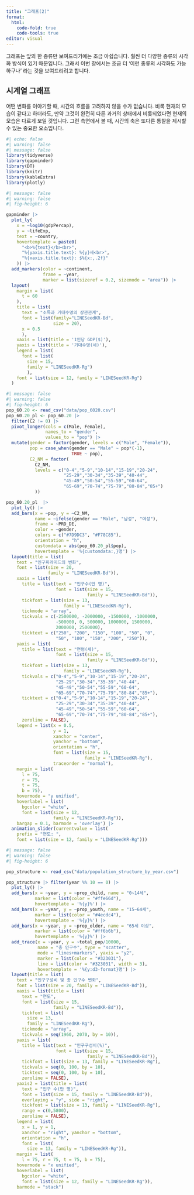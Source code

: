 ```yaml
---
title: "그래프(2)"
format:
  html:
    code-fold: true
    code-tools: true
editor: visual
---
```


그래프는 앞의 한 종류만 보여드리기에는 조금 아쉽습니다. 훨씬 더 다양한 종류의 시각화 방식이 있기 때문입니다. 그래서 이번 장에서는 조금 더 '이런 종류의 시각화도 가능하구나' 라는 것을 보여드리려고 합니다.

## 시계열 그래프

어떤 변화를 이야기할 때, 시간의 흐름을 고려하지 않을 수가 없습니다. 비록 현재의 모습이 같다고 하더라도, 만약 그것이 완전히 다른 과거의 상태에서 비롯되었다면 현재의 모습은 다르게 보일 것입니다. 그런 측면에서 볼 때, 시간의 축은 또다른 통찰을 제시할 수 있는 중요한 요소입니다.

```r
#| echo: false
#| warning: false
#| message: false
library(tidyverse)
library(gapminder)
library(DT)
library(knitr)
library(kableExtra)
library(plotly)
```

```r
#| message: false
#| warning: false
#| fig-height: 6

gapminder |> 
  plot_ly(
    x = ~log10(gdpPercap),
    y = ~lifeExp,
    text = ~country,
    hovertemplate = paste0(
      "<b>%{text}</b><br>",
      "%{yaxis.title.text}: %{y}세<br>",
      "%{xaxis.title.text}: $%{x:,.2f}"
    )) |> 
  add_markers(color = ~continent,
              frame = ~year, 
              marker = list(sizeref = 0.2, sizemode = "area")) |> 
  layout(
    margin = list(
      t = 60
    ),
    title = list(
      text = "소득과 기대수명의 상관관계",
      font = list(family="LINESeedKR-Bd",
                  size = 20),
      x = 0.5
      ),
    xaxis = list(title = '1인당 GDP($)'),
    yaxis = list(title = '기대수명(세)'),
    legend = list(
      font = list(
        size = 15,
        family = "LINESeedKR-Rg")
        ),
    font = list(size = 12, family = "LINESeedKR-Rg")
  )
```

```r
#| message: false
#| warning: false
#| fig-height: 6
pop_60.20 <- read_csv("data/pop_6020.csv")
pop_60.20_pl <- pop_60.20 |>  
  filter(C2 != 0) |> 
  pivot_longer(cols = c(Male, Female),
               names_to = "gender",
               values_to = "pop") |> 
  mutate(gender = factor(gender, levels = c("Male", "Female")),
         pop = case_when(gender == "Male" ~ pop*(-1),
                         TRUE ~ pop),
         C2_NM = factor(
           C2_NM,
           levels = c("0-4","5-9","10-14","15-19","20-24",
                      "25-29","30-34","35-39","40-44",
                      "45-49","50-54","55-59","60-64",
                      "65-69","70-74","75-79","80-84","85+")
           ))

pop_60.20_pl  |> 
  plot_ly() |> 
  add_bars(x = ~pop, y = ~C2_NM,
           name = ~ifelse(gender == "Male", "남성", "여성"),
           frame = ~PRD_DE,
           color = ~gender,
           colors = c("#7D9DC3", "#F78C85"),
           orientation = "h",
           customdata = abs(pop_60.20_pl$pop),
           hovertemplate = '%{customdata:,}명') |> 
  layout(title = list(
    text = "인구피라미드의 변화",
    font = list(size = 20,
                family = "LINESeedKR-Bd")),
    xaxis = list(
      title = list(text = "인구수(만 명)", 
                   font = list(size = 15,
                               family = "LINESeedKR-Bd")),
      tickfont = list(size = 13,
                      family = "LINESeedKR-Rg"),
      tickmode = "array", 
      tickvals = c(-2500000, -2000000, -1500000, -1000000,
                   -500000, 0, 500000, 1000000, 1500000,
                   2000000, 2500000),
      ticktext = c("250", "200", "150", "100", "50", "0",
                   "50", "100", "150", "200", "250")),
    yaxis = list(
      title = list(text = "연령(세)", 
                   font = list(size = 15,
                               family = "LINESeedKR-Bd")),
      tickfont = list(size = 13,
                      family = "LINESeedKR-Rg"),
      tickvals = c("0-4","5-9","10-14","15-19","20-24",
                   "25-29","30-34","35-39","40-44",
                   "45-49","50-54","55-59","60-64",
                   "65-69","70-74","75-79","80-84","85+"),
      ticktext = c("0-4","5-9","10-14","15-19","20-24",
                   "25-29","30-34","35-39","40-44",
                   "45-49","50-54","55-59","60-64",
                   "65-69","70-74","75-79","80-84","85+"),
      zeroline = FALSE),
    legend = list(x = 0.5,
                  y = 1,
                  xanchor = "center",
                  yanchor = "bottom",
                  orientation = "h",
                  font = list(size = 15,
                              family = "LINESeedKR-Rg"),
                  traceorder = "normal"),
    margin = list(
      l = 75,
      r = 75,
      t = 75,
      b = 75),
    hovermode = "y unified",
    hoverlabel = list(
      bgcolor = "white",
      font = list(size = 12,
                  family = "LINESeedKR-Rg")),
    bargap = 0.1, barmode = 'overlay') |> 
  animation_slider(currentvalue = list(
    prefix = "연도: ",
    font = list(size = 12, family = "LINESeedKR-Rg")))
```

```r
#| message: false
#| warning: false
#| fig-height: 6

pop_structure <- read_csv("data/population_structure_by_year.csv")

pop_structure |> filter(year %% 10 == 0) |> 
  plot_ly() |> 
  add_bars(x = ~year, y = ~prop_child, name = "0~14세",
           marker = list(color = "#ffe66d"),
           hovertemplate = '%{y}%') |> 
  add_bars(x = ~year, y = ~prop_youth, name = "15~64세",
           marker = list(color = "#4ecdc4"),
           hovertemplate = '%{y}%') |> 
  add_bars(x = ~year, y = ~prop_older, name = "65세 이상",
           marker = list(color = "#ff6b6b"),
           hovertemplate = '%{y}%') |> 
  add_trace(x = ~year, y = ~total_pop/10000,
            name = "총 인구수", type = "scatter",
            mode = "lines+markers", yaxis = "y2",
            marker = list(color = "#323031"),
            line = list(color = "#323031", width = 3),
            hovertemplate = '%{y:d3-format}명') |> 
  layout(title = list(
    text = "인구구성비 및 총 인구수 변화",
    font = list(size = 20, family = "LINESeedKR-Bd")),
    xaxis = list(title = list(
      text = "연도", 
      font = list(size = 15,
                  family = "LINESeedKR-Bd")),
      tickfont = list(
        size = 13,
        family = "LINESeedKR-Rg"),
      tickmode = "array",
      tickvals = seq(1960, 2070, by = 10)),
    yaxis = list(
      title = list(text = "인구구성비(%)", 
                   font = list(size = 15,
                               family = "LINESeedKR-Bd")),
      tickfont = list(size = 13, family = "LINESeedKR-Rg"),
      tickvals = seq(0, 100, by = 10),
      ticktext = seq(0, 100, by = 10),
      zeroline = FALSE),
    yaxis2 = list(title = list(
      text = "인구 수(만 명)",
      font = list(size = 15, family = "LINESeedKR-Bd")),
      overlaying = "y", side = "right",
      tickfont = list(size = 13, family = "LINESeedKR-Rg"),
      range = c(0,5800),
      zeroline = FALSE),
    legend = list(
      x = 1, y = 1,
      xanchor = "right", yanchor = "bottom",
      orientation = "h",
      font = list(
        size = 13, family = "LINESeedKR-Rg")),
    margin = list(
      l = 75, r = 75, t = 75, b = 75),
    hovermode = "x unified",
    hoverlabel = list(
      bgcolor = "white",
      font = list(size = 12, family = "LINESeedKR-Rg")),
    barmode = "stack")
```
